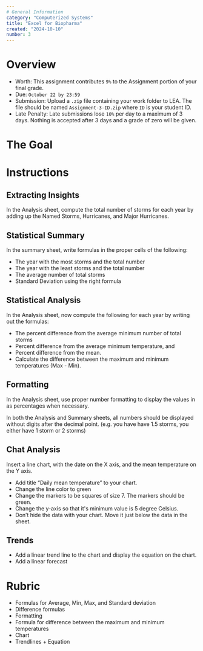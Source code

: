 ```yaml
---
# General Information
category: "Computerized Systems"
title: "Excel for Biopharma"
created: "2024-10-10"
number: 3
---
```


# Overview

- Worth: This assignment contributes `9%` to the Assignment portion of your final grade.
- Due: `October 22 by 23:59`
- Submission: Upload a `.zip` file containing your work folder to LEA. The file should be named `Assignment-3-ID.zip` where `ID` is your student ID.
- Late Penalty: Late submissions lose `10%` per day to a maximum of 3 days. Nothing is accepted after 3 days and a grade of zero will be given.

# The Goal

# Instructions

## Extracting Insights

In the Analysis sheet, compute the total number of storms for each year by adding up the Named Storms, Hurricanes, and Major Hurricanes.

## Statistical Summary

In the summary sheet, write formulas in the proper cells of the following:

- The year with the most storms and the total number
- The year with the least storms and the total number
- The average number of total storms
- Standard Deviation using the right formula

## Statistical Analysis

In the Analysis sheet, now compute the following for each year by writing out the formulas:

- The percent difference from the average minimum number of total storms
- Percent difference from the average minimum temperature, and
- Percent difference from the mean.
- Calculate the difference between the maximum and minimum temperatures (Max - Min).

## Formatting

In the Analysis sheet, use proper number formatting to display the values in as percentages when necessary.

In both the Analysis and Summary sheets, all numbers should be displayed without digits after the decimal point. (e.g. you have have 1.5 storms, you either have 1 storm or 2 storms)

## Chat Analysis

Insert a line chart, with the date on the X axis, and the mean temperature on the Y axis.

- Add title “Daily mean temperature” to your chart.
- Change the line color to green
- Change the markers to be squares of size 7. The markers should be green.
- Change the y-axis so that it's minimum value is 5 degree Celsius.
- Don’t hide the data with your chart. Move it just below the data in the sheet.

## Trends

- Add a linear trend line to the chart and display the equation on the chart.
- Add a linear forecast

# Rubric

- Formulas for Average, Min, Max, and Standard deviation
- Difference formulas
- Formatting
- Formula for difference between the maximum and minimum temperatures
- Chart
- Trendlines + Equation

